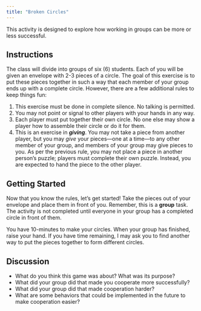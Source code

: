---
title: "Broken Circles"
---

<!-- TODO: Perhaps we can find an article that talks about the need for collaboration or effective collaboration in data science projects and potentially look into team science protocols and ideas. -->

This activity is designed to explore how working in groups can be more or less successful.

## Instructions

The class will divide into groups of six (6) students. Each of you will be given an envelope with 2-3 pieces of a circle. The goal of this exercise is to put these pieces together in such a way that each member of your group ends up with a complete circle. However, there are a few additional rules to keep things fun:

1.  This exercise must be done in complete silence. No talking is permitted.
2.  You may not point or signal to other players with your hands in any way.
3.  Each player must put together their own circle. No one else may show a player how to assemble their circle or do it for them.
4.  This is an exercise in ***giving***. You may not take a piece from another player, but you may *give* your pieces---one at a time---to any other member of your group, and members of your group may give pieces to you. As per the previous rule, you may not place a piece in another person's puzzle; players must complete their own puzzle. Instead, you are expected to hand the piece to the other player.

## Getting Started

Now that you know the rules, let's get started! Take the pieces out of your envelope and place them in front of you. Remember, this is a **group** task. The activity is not completed until everyone in your group has a completed circle in front of them.

You have 10-minutes to make your circles. When your group has finished, raise your hand. If you have time remaining, I may ask you to find another way to put the pieces together to form different circles.

## Discussion

-   What do you think this game was about? What was its purpose?
-   What did your group did that made you cooperate more successfully?
-   What did your group did that made cooperation harder?
-   What are some behaviors that could be implemented in the future to make cooperation easier?

<!-- It is important to draw direct links between the norms and behaviors that we see because the desired behaviors we are training the students for really do need to be specific and not broad. For example. We can't just say “you need to work together”, we need to say “you work together by…” -->

<!-- We need to identify the cooperative behaviors needed for paired programming.  -->

<!-- - Not doing the task for another person  -->

<!-- - Not just giving an answer but an explanation  -->

<!-- - Providing concise sharing / description of what is being done and reasoning for why it's being done  -->

<!-- We need to identify higher levels of discourse and instruct students to engage in such. For example, they need to start by discussing a strategy and agreeing on it before moving forward or getting caught in the weeds. They shouldn't just barrel through the assignment but should think about the assignment and come up with a plan. It is important to identify the goals and behaviors of the activity when it comes to cooperation because we need the behaviors to be specific and directly relevant to the goal of the group, not broad and generic. -->

<!-- As we're thinking about equal participation training procedures, here are some norms we might want to focus on  -->

<!-- - Say your own ideas  -->

<!-- - Listen to others -->

<!-- - Give everyone a chance to talk  -->

<!-- - Ask others for their ideas  -->

<!-- - Give reasons for your ideas and discuss any and every different idea -->

<!-- When evaluating how your group is doing, think about the following questions -->

<!-- - Is everyone talking?  -->

<!-- - Are you listening to each other?  -->

<!-- - Are you asking questions?  -->

<!-- - What could you ask to find out someone's ideas?  -->

<!-- - Are you giving reasons for your ideas?  -->

<!-- - How do you ask for reasons from others? -->
